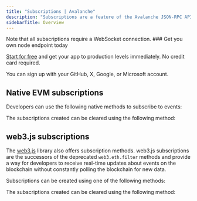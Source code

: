 ---
title: "Subscriptions | Avalanche"
description: "Subscriptions are a feature of the Avalanche JSON-RPC API that allows developers to receive real-time updates on various blockchain events. Developers can subscribe to specific events of interest, such as new block headers, pending transactions, or contract events."
sidebarTitle: Overview
---

<Info>
  Note that all subscriptions require a WebSocket connection.
</Info>

<Check>
  ### Get you own node endpoint today

  [Start for free](https://console.chainstack.com/) and get your app to production levels immediately. No credit card required.

  You can sign up with your GitHub, X, Google, or Microsoft account.
</Check>

## Native EVM subscriptions

Developers can use the following native methods to subscribe to events:

<CardGroup>
<Card title="eth_subscribe('newHeads')" href="/api-reference/avalanche-native-subscribe-newheads" icon="angle-right" iconType="solid" horizontal />
<Card title="eth_subscribe('newPendingTransactions')" href="/api-reference/avalanche-native-subscribe-newpendingtransactions" icon="angle-right" iconType="solid" horizontal />
<Card title="eth_subscribe('logs')" href="/api-reference/avalanche-native-subscribe-logs" icon="angle-right" iconType="solid" horizontal />
</CardGroup>

The subscriptions created can be cleared using the following method:
<CardGroup>
<Card title="eth_unsubscribe" href="/api-reference/avalanche-native-unsubscribe" icon="angle-right" iconType="solid" horizontal />
</CardGroup>

## web3.js subscriptions

The [web3.js](https://web3js.readthedocs.io/en/v1.2.11/getting-started.html) library also offers subscription methods. web3.js subscriptions are the successors of the deprecated `web3.eth.filter` methods and provide a way for developers to receive real-time updates about events on the blockchain without constantly polling the blockchain for new data.

Subscriptions can be created using one of the following methods:

<CardGroup>
<Card title="subscribe('newBlockHeaders')" href="/api-reference/avalanche-subscribenewblockheaders" icon="angle-right" iconType="solid" horizontal />
<Card title="subscribe('pendingTransactions')" href="/api-reference/avalanche-subscribependingtransactions" icon="angle-right" iconType="solid" horizontal />
<Card title="subscribe('logs')" href="/api-reference/avalanche-subscribelogs" icon="angle-right" iconType="solid" horizontal />
<Card title="subscribe('syncing')" href="/api-reference/avalanche-subscribesyncing" icon="angle-right" iconType="solid" horizontal />
</CardGroup>

The subscriptions created can be cleared using the following method:

<CardGroup>
<Card title="clearSubscriptions" href="/api-reference/avalanche-clearsubscriptions" icon="angle-right" iconType="solid" horizontal />
</CardGroup>

